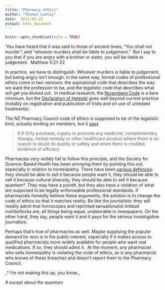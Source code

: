 ```yaml
---
title: "Pharmacy ethics"
author: "Thomas Lumley"
date:  2015-03-29
output: html_document
---
```


```r
knitr::opts_chunk$set(echo = TRUE)
```

 ‘You have heard that it was said to those of ancient times, “You shall not murder”; and “whoever murders shall be liable to judgement.”  But I say to you that if you are angry with a brother or sister, you will be liable to judgement.  Matthew 5:21-22  

In practice, we have to distinguish. Whoever murders is liable to judgement, but being angry isn’t enough. In the same way, formal codes of professional ethics come in two versions: the aspirational code that describes the way we want the profession to be, and the legalistic code that describes what will get you kicked out.  In medical research, the [Nuremberg Code](http://www.hhs.gov/ohrp/archive/nurcode.html) is a bare minimum, but the [Declaration of Helsinki](http://www.wma.net/en/30publications/10policies/b3/) goes well beyond current practice (notably on registration and publication of trials and on use of untested treatments). 

The NZ Pharmacy Council code of ethics is supposed to be of the legalistic kind, actually binding on members, but it [says](http://www.pharmacycouncil.org.nz/cms_show_download.php?id=200)

> 6.9 Only purchase, supply or promote any medicine, complementary therapy, herbal remedy or other healthcare product where there is no reason to doubt its quality or safety and when there is credible evidence of efficacy.

Pharmacies very widely fail to follow this principle, and the Society for Science-Based Health has been annoying them by pointing this out, especially in relation to homeopathy. There have been [various defences](http://www.pharmacytoday.co.nz/news/2015/march-2015/16/pharmacists-defend-sale-of-homeopathic-products.aspx): they should be able to sell it because people want it, they should be able to sell it because cultural diversity, they should be able to sell it because quantum*. They may have a point#, but they also have a violation of what are supposed to be legally-enforceable professional standards. If pharmacists honestly believe these arguments, the solution is to change the code of ethics so that it matches reality. Be like the journalists: they will readily admit that horoscopes and reprinted sensationalist linkbait nutribollocks are, all things being equal, undesirable in newspapers. On the other hand, they say, people want it and it pays for the serious investigative journalism. 

Perhaps that’s true of pharmacies as well. Maybe supplying the popular demand for woo is in the public interest, especially if it makes access to qualified pharmacists more widely available for people who want real medications. If so, they should admit it.  At the moment, any pharmacist who sells homeopathy is violating the code of ethics, as is any pharmacist who knows of these breaches and doesn’t report them to the Pharmacy Council.

  

_* I'm not making this up, you know._

_# except about the quantum_